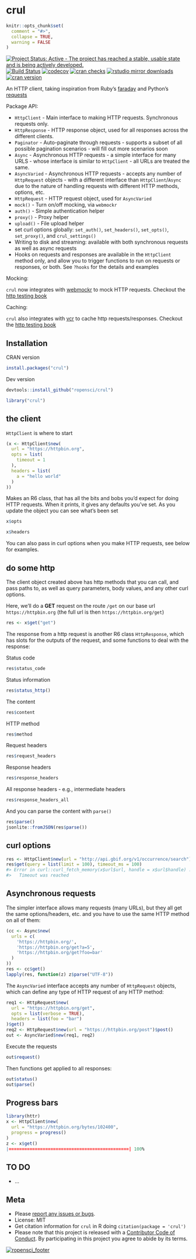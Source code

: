 crul
====

```r
knitr::opts_chunk$set(
  comment = "#>",
  collapse = TRUE,
  warning = FALSE
)
```

[![Project Status: Active - The project has reached a stable, usable state and is being actively developed.](http://www.repostatus.org/badges/latest/active.svg)](http://www.repostatus.org/#active)
[![Build Status](https://travis-ci.org/ropensci/crul.svg?branch=master)](https://travis-ci.org/ropensci/crul)
[![codecov](https://codecov.io/gh/ropensci/crul/branch/master/graph/badge.svg)](https://codecov.io/gh/ropensci/crul)
[![cran checks](https://cranchecks.info/badges/worst/crul)](https://cranchecks.info/pkgs/crul)
[![rstudio mirror downloads](http://cranlogs.r-pkg.org/badges/crul)](https://github.com/metacran/cranlogs.app)
[![cran version](https://www.r-pkg.org/badges/version/crul)](https://cran.r-project.org/package=crul)

An HTTP client, taking inspiration from Ruby's [faraday](https://rubygems.org/gems/faraday) and Python's [requests](http://docs.python-requests.org/en/master/)

Package API:

* `HttpClient` - Main interface to making HTTP requests. Synchronous requests only.
* `HttpResponse` - HTTP response object, used for all responses across the
different clients.
* `Paginator` - Auto-paginate through requests - supports a subset of all possible
pagination scenarios - will fill out more scenarios soon
* `Async` - Asynchronous HTTP requests - a simple interface for many URLS -
whose interface is similar to `HttpClient` - all URLs are treated the same.
* `AsyncVaried` - Asynchronous HTTP requests - accepts any number of `HttpRequest`
objects - with a different interface than `HttpClient`/`Async` due to the nature
of handling requests with different HTTP methods, options, etc.
* `HttpRequest` - HTTP request object, used for `AsyncVaried`
* `mock()` - Turn on/off mocking, via `webmockr`
* `auth()` - Simple authentication helper
* `proxy()` - Proxy helper
* `upload()` - File upload helper
* set curl options globally: `set_auth()`, `set_headers()`, `set_opts()`, `set_proxy()`, and `crul_settings()`
* Writing to disk and streaming: available with both synchronous requests
as well as async requests
* Hooks on requests and responses are available in the `HttpClient` method only, 
and allow you to trigger functions to run on requests or responses, or both.
See `?hooks` for the details and examples

Mocking:

`crul` now integrates with [webmockr](https://github.com/ropensci/webmockr) to mock
HTTP requests. Checkout the [http testing book](https://ropensci.github.io/http-testing-book/)

Caching:

`crul` also integrates with [vcr](https://github.com/ropensci/vcr) to cache http requests/responses. Checkout the [http testing book](https://ropensci.github.io/http-testing-book/)

## Installation

CRAN version

```r
install.packages("crul")
```

Dev version

```r
devtools::install_github("ropensci/crul")
```

```r
library("crul")
```

## the client

`HttpClient` is where to start

```r
(x <- HttpClient$new(
  url = "https://httpbin.org",
  opts = list(
    timeout = 1
  ),
  headers = list(
    a = "hello world"
  )
))
```

Makes an R6 class, that has all the bits and bobs you'd expect for doing HTTP
requests. When it prints, it gives any defaults you've set. As you update
the object you can see what's been set

```r
x$opts
```

```r
x$headers
```

You can also pass in curl options when you make HTTP requests, see below
for examples.

## do some http

The client object created above has http methods that you can call,
and pass paths to, as well as query parameters, body values, and any other
curl options.

Here, we'll do a __GET__ request on the route `/get` on our base url
`https://httpbin.org` (the full url is then `https://httpbin.org/get`)

```r
res <- x$get("get")
```

The response from a http request is another R6 class `HttpResponse`, which
has slots for the outputs of the request, and some functions to deal with
the response:

Status code

```r
res$status_code
```

Status information

```r
res$status_http()
```

The content

```r
res$content
```

HTTP method

```r
res$method
```

Request headers

```r
res$request_headers
```

Response headers

```r
res$response_headers
```

All response headers - e.g., intermediate headers

```r
res$response_headers_all
```

And you can parse the content with `parse()`

```r
res$parse()
jsonlite::fromJSON(res$parse())
```

## curl options

```r
res <- HttpClient$new(url = "http://api.gbif.org/v1/occurrence/search")
res$get(query = list(limit = 100), timeout_ms = 100)
#> Error in curl::curl_fetch_memory(x$url$url, handle = x$url$handle) :
#>   Timeout was reached
```

## Asynchronous requests

The simpler interface allows many requests (many URLs), but they all get the same
options/headers, etc. and you have to use the same HTTP method on all of them:

```r
(cc <- Async$new(
  urls = c(
    'https://httpbin.org/',
    'https://httpbin.org/get?a=5',
    'https://httpbin.org/get?foo=bar'
  )
))
res <- cc$get()
lapply(res, function(z) z$parse("UTF-8"))
```

The `AsyncVaried` interface accepts any number of `HttpRequest` objects, which
can define any type of HTTP request of any HTTP method:

```r
req1 <- HttpRequest$new(
  url = "https://httpbin.org/get",
  opts = list(verbose = TRUE),
  headers = list(foo = "bar")
)$get()
req2 <- HttpRequest$new(url = "https://httpbin.org/post")$post()
out <- AsyncVaried$new(req1, req2)
```

Execute the requests

```r
out$request()
```

Then functions get applied to all responses:

```r
out$status()
out$parse()
```

## Progress bars

```r
library(httr)
x <- HttpClient$new(
  url = "https://httpbin.org/bytes/102400", 
  progress = progress()
)
z <- x$get()
|==============================================| 100%
```


## TO DO

* ...

## Meta

* Please [report any issues or bugs](https://github.com/ropensci/crul/issues).
* License: MIT
* Get citation information for `crul` in R doing `citation(package = 'crul')`
* Please note that this project is released with a [Contributor Code of Conduct](CODE_OF_CONDUCT.md).
By participating in this project you agree to abide by its terms.

[![ropensci_footer](https://ropensci.org/public_images/github_footer.png)](https://ropensci.org)

